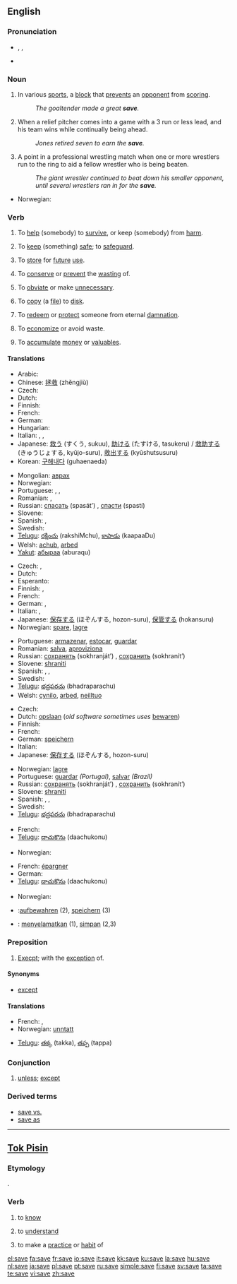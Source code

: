 ==English==

{{rank|front|France|London|578|save|length|play|remained}}

===Pronunciation===
* {{enPR|sāv}}, {{IPA|/seɪv/}}, {{SAMPA|/seIv/}}
* {{audio|en-us-save.ogg|Audio (US)}}
*: {{rhymes|eɪv}}

===Noun===
{{en-noun}}

# In various [[sport]]s, a [[block]] that [[prevent]]s an [[opponent]] from [[scoring]].
#: ''The goaltender made a great '''save'''.''
# {{baseball}} When a relief pitcher comes into a game with a 3 run or less lead, and his team wins while continually being ahead.
#: ''Jones retired seven to earn the '''save'''.''
# {{context|professional wrestling|slang}} A point in a professional wrestling match when one or more wrestlers run to the ring to aid a fellow wrestler who is being beaten.
#: ''The giant wrestler continued to beat down his smaller opponent, until several wrestlers ran in for the '''save'''.''

{{trans-top|block that prevents an opponent from scoring}}
* Norwegian: {{t|no|redning}}
{{trans-mid}}
{{trans-bottom}}

===Verb===
{{en-verb|sav|ing}}

# {{transitive}} To [[help]] (somebody) to [[survive]], or keep (somebody) from [[harm]].
# {{transitive}} To [[keep]] (something) [[safe]]; to [[safeguard]].
# {{transitive}} To [[store]] for [[future]] [[use]].
# {{transitive}} To [[conserve]] or [[prevent]] the [[waste|wasting]] of.
# {{transitive}} To [[obviate]] or make [[unnecessary]].
# {{context|transitive|computing}} To [[copy]] (a [[file]]) to [[disk]].
# {{context|transitive|theology}} To [[redeem]] or [[protect]] someone from eternal [[damnation]].
# {{intransitive}} To [[economize]] or avoid waste.
# {{context|transitive|and|intransitive}} To [[accumulate]] [[money]] or [[valuable]]s.

====Translations====
{{trans-top|to help someone to survive}}
* Arabic: {{ARchar|[[انقذ]]}} {{IPAchar|(’ánqth)}}
* Chinese: [[拯救]] (zhěngjiù)
* Czech: {{t-|cs|zachránit}}
* Dutch: {{t+|nl|redden}}
* Finnish: {{t-|fi|säästää}}
* French: {{t+|fr|sauver}}
* German: {{t+|de|retten}}
* Hungarian: {{t+|hu|megment}}
* Italian: {{t+|it|aiutare}}, {{t+|it|salvare}}, {{t+|it|soccorrere}}
* Japanese: [[救う]] (すくう, sukuu), [[助ける]] (たすける, tasukeru) / [[救助する]] (きゅうじょする, kyūjo-suru), [[救出する]] (kyūshutsusuru)
* Korean: [[구해내다]] (guhaenaeda)
{{trans-mid}}
* Mongolian: [[аврах]]
* Norwegian: {{t+|no|redde}}
* Portuguese: {{t+|pt|ajudar}}, {{t+|pt|salvar}}, {{t+|pt|socorrer}}
* Romanian: {{t+|ro|ajuta}}, {{t-|ro|salva}}
* Russian: [[спасать]] (spasát’) {{impf}}, [[спасти]] (spastí) {{pf}}
* Slovene: {{t+|sl|rešiti}}
* Spanish: {{t-|es|salvar}}, {{t-|es|rescatar}}
* Swedish: {{t+|sv|rädda}}
* [[Telugu]]: [[రక్షించు]] (rakshiMchu), [[కాపాడు]] (kaapaaDu)
* Welsh: [[achub]], [[arbed]]
* [[Yakut]]: [[абыраа]] (aburaqu)
{{trans-bottom}}

{{trans-top|store for future use}}
* Czech: {{t-|cs|uložit}}, {{t-|cs|spořit}}
* Dutch: {{t+|nl|sparen}}
* Esperanto: {{t-|eo|ŝpari|xs=Esperanto}}
* Finnish: {{t-|fi|säästää}}, {{t-|fi|säilyttää}}
* French: {{t+|fr|épargner}}
* German: {{t-|de|sichern}}, {{t+|de|speichern}}
* Italian: {{t+|it|salvare}}, {{t+|it|immagazzinare}}
* Japanese: [[保存する]] (ほぞんする, hozon-suru), [[保管する]] (hokansuru)
* Norwegian: [[spare]], [[lagre]]
{{trans-mid}}
* Portuguese: [[armazenar]], [[estocar]], [[guardar]]
* Romanian: [[salva]], [[aproviziona]]
* Russian: [[сохранять]] (sokhranját’) {{impf}}, [[сохранить]] (sokhranít’) {{pf}}
* Slovene: [[shraniti]]
* Spanish: {{t+|es|ahorrar}}, {{t-|es|guardar}}, {{t-|es|reservar}}
* Swedish: {{t+|sv|spara}}
* [[Telugu]]: [[భద్రపరచు]] (bhadraparachu)
* Welsh: [[cynilo]], [[arbed]], [[neilltuo]]
{{trans-bottom}}

{{trans-top|computing}}
* Czech: {{t-|cs|uložit}}
* Dutch: [[opslaan]] (''old software sometimes uses'' [[bewaren]])
* Finnish: {{t+|fi|tallentaa}}
* French: {{t+|fr|sauvegarder}}
* German: [[speichern]]
* Italian: {{t+|it|salvare}}
* Japanese: [[保存する]] (ほぞんする, hozon-suru)
{{trans-mid}}
* Norwegian: [[lagre]]
* Portuguese: [[guardar]] ''(Portugal)'', [[salvar]] ''(Brazil)''
* Russian: [[сохранять]] (sokhranját’) {{impf}}, [[сохранить]] (sokhranít’) {{pf}}
* Slovene: [[shraniti]]
* Spanish: {{t-|es|archivar}}, {{t-|es|guardar}}, {{t-|es|salvar}}
* Swedish: {{t+|sv|spara}}
* [[Telugu]]: [[భద్రపరచు]] (bhadraparachu)
{{trans-bottom}}
{{trans-top|economize}}
* French: {{t+|fr|économiser}}
* [[Telugu]]: [[దాచుకొను]] (daachukonu)
{{trans-mid}}
* Norwegian: {{t-|no|spare}}
{{trans-bottom}}

{{trans-top|accumulate money}}
* French: [[épargner]]
* German: {{t+|de|sparen}}
* [[Telugu]]: [[దాచుకొను]] (daachukonu)
{{trans-mid}}
* Norwegian: {{t-|no|spare}}
{{trans-bottom}}

{{checktrans-top}}
* {{ttbc|German}}:[[aufbewahren]] (2), [[speichern]] (3)
* {{ttbc|Indonesian}}: [[selamat|menyelamatkan]] (1), [[simpan]] (2,3)
{{checktrans-bottom}}

===Preposition===
{{en-prep}}

# [[except|Execpt]]; with the [[exception]] of.

====Synonyms====
* {{sense|with the exception of}} [[except]]

====Translations====
{{trans-top|except, with the exception of}}
* French: {{t+|fr|sauf}}, {{t+|fr|hormis}}
* Norwegian: [[unntatt]]
{{trans-mid}}
* [[Telugu]]: [[తక్క]] (takka), [[తప్ప]] (tappa)
{{trans-bottom}}

===Conjunction===
{{en-conj}}

# {{dated}} [[unless]]; [[except]]

===Derived terms===
* [[save vs.]]
* [[save as]]

----

==[[Tok Pisin]]==

===Etymology===
{{Pg.|tpi}} {{term|sabe||know|lang=pt}}.

===Verb===
{{infl|tpi|verb}}

# {{transitive}} to [[know]]
# {{transitive}} to [[understand]]
# {{transitive}} to make a [[practice]] or [[habit]] of

[[el:save]]
[[fa:save]]
[[fr:save]]
[[io:save]]
[[it:save]]
[[kk:save]]
[[ku:save]]
[[la:save]]
[[hu:save]]
[[nl:save]]
[[ja:save]]
[[pl:save]]
[[pt:save]]
[[ru:save]]
[[simple:save]]
[[fi:save]]
[[sv:save]]
[[ta:save]]
[[te:save]]
[[vi:save]]
[[zh:save]]